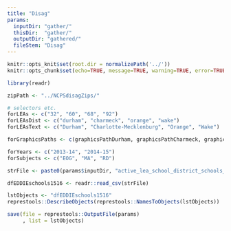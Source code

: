 ```yaml
---
title: "Disag"
params: 
  inputDir: "gather/"
  thisDir:  "gather/"
  outputDir: "gathered/"
  fileStem: "Disag"
---
```


```r
knitr::opts_knit$set(root.dir = normalizePath('../'))
knitr::opts_chunk$set(echo=TRUE, message=TRUE, warning=TRUE, error=TRUE)
```

```r
library(readr)
```

```r
zipPath <- "../NCPSdisagZips/"

# selectors etc.
forLEAs <- c("32", "60", "68", "92")
forLEAsDist <- c("durham", "charmeck", "orange", "wake")
forLEAsText <- c("Durham", "Charlotte-Mecklenburg", "Orange", "Wake")

forGraphicsPaths <- c(graphicsPathDurham, graphicsPathCharmeck, graphicsPathOrange, graphicsPathWake)

forYears <- c("2013-14", "2014-15")
forSubjects <- c("EOG", "MA", "RD")
```

```r
strFile <- paste0(params$inputDir, "active_lea_school_district_schools_report.csv")

dfEDDIEschools1516 <- readr::read_csv(strFile)
```

```r
lstObjects <- "dfEDDIEschools1516"
represtools::DescribeObjects(represtools::NamesToObjects(lstObjects))
```

```r
save(file = represtools::OutputFile(params)
     , list = lstObjects)
```
